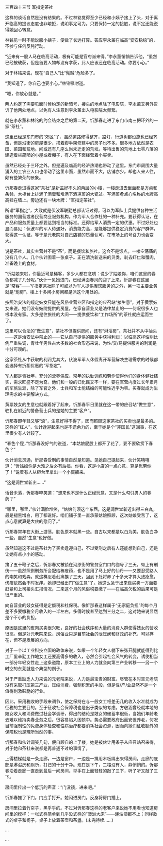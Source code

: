 

三百四十三节 军指定茶社

这样的谈话自然是没有结果的。不过林铭觉得至少已经和小姨子接上了头，对于离开临高的提议态度也非峻拒，说明事尤可为。只要保持一定的接触，说不定还能说得她回心转意。

林铭见一时不能说服小姨子，便做了长远打算。答应李永薰在临高“安安稳稳”的，不参与任何反髡行动。

“近来有一股人马在临高活动，极有可能是官府派来得。”李永薰悄悄告诉他，“虽然已经被破获，但是首要人物却没有拿获，此人应该还在临高活动。你要小心。”

对于林铭来说，现在“自己人”比“髡贼”危险多了。

“我知道了。你自己也要小心。”林铭嘱咐道。

“嗯，你放心就是。”

两人约定了需要见面时候约定的新暗号，接头的地点除了电影院，李永薰又另外告诉了他两处地点，以免有人注意到李永薰出入电影院太频繁。

就在李永薰和林铭的约会结束之后的第二天。忻那春走进了东门市南三把环外的一家“茶社”。

这里已经是东门市的“郊区”了，虽然道路修得整齐，路灯、行道树都设施也已经齐备，但是沿街的房屋很少，搭着脚手架修建中的房子也不多。很多地方依然是农田、菜园和荒地。间或还有几座么尚未迁走的荒坟。等待出售的荒地上七零八落的建造着些简陋的小屋或者棚子，有人在下面经营着小买卖。

虽然已经处于三环之外。但是遍及临高的经济热潮也带动了这里。东门市周围大量涌入的工农业人口也带动了这里市面，虽然市面不大，店铺亦少。却也人来人往，颇有些繁荣的景象。

忻那春走进得这家“茶社”是新盖好不久的两层的小楼，一楼走进去里面都是方桌和条凳，木柜台上排满了酒壶和堆满下酒凉菜的大瓷盆。写满菜肴点心名称的水牌高高挂在墙上。旁边还有一块木牌：“军指定茶社”。

所谓“军指定”，大致就是伏波军联勤总部认证过得，可以为军队士兵提供各种生活服务的国营或者民营商业服务机构。作为军人合作社的一种补充。要获得认证，在产品和服务质量上都要达到相当的标准。还得给军人消费一定的优惠。不过好处也显而易见：伏波军的军人待遇好，消费能力高，是能够提供稳定消费的客户群体。获得这一认证。等于是元老院对自己店铺的质量认可，在市场上的号召力也会变大。

说是茶社，其实主营并不是“茶”，而是餐饮和旅社。这会不是饭点。一楼空荡荡的没有几个人。几个伙计围着一张桌子。正在清洗新送来的贝类，剥去虾仁和蟹肉，准备晚上的食材。

“忻姑娘来啦，你最近可是稀客，多少人都在念叨：说少了姑娘你，咱们这里的春色都减了几分呢。”伙计一见她进门，已经满面春风的迎了上来。忻那春在这里是“常客”――军指定茶社除了可或以为军人提供餐饮服务的之外，另一项主要业务就是“炮房”。楼上十多间小房间都是派这个用处的。

按照治安法的规定妓女只能在风俗业营业区和指定的应召站“接生意”。对于黄票妓女来说。她们没有妓院提供的房屋，在家自营业又是法律禁止的――何况很多人也根本没有家。大多是住旅社的大间――提供餐饮和“工作场所”的茶社就应运而生了。

这里可以合法的“做生意”，茶社不但提供房间，还有“淋浴房”。茶社并不从中抽头――这是治安法中禁止的――它从自己提供的服务中获得利润：以临高这样性别比例严重失调，青壮年男性占大多数的社会形态来说，为性/交/易提供服务的利润是十分可观的。

这家茶社从中获取的利润尤其大，伏波军军人休假离开军营解决生理需求的时候都会选择有折扣优惠的“军指定”。

军人都是青壮年，充分的营养供应，常年的执勤训练和劳作使得他们的身体健壮结实，需求旺盛不足为奇。他们和一般的归化民又不一样，要在军营内度过长年累月的军旅生涯，除了军官之外，士兵和军士能结婚的可能性近乎为零。买春就成为生理需求的主要解决方式。

黄票妓女的生意也就跟着好了起来，忻那春平日里就在这一带的应召站“做生意”，驻扎在附近的警备营士兵的是她的主要“客户”。

忻那春即年轻又够“浪”，生意好得不得了，因而照顾这家茶社的买卖也是最多的。这样的“红人”，伙计逢迎起来也是不遗余力的，至于她是个“非国民”这回事，在这里很少有人计较了。

“春色个屁，”忻那春没好气的说道，“本姑娘屁股上都开了花了，要不要欣赏下春色？”

伙计消息灵通，忻那春受刑的事情自然是知道。见她自己提起来，伙计笑嘻嘻道：“忻姑娘你是大难之后必有后福，你看，这是小店的一点心意，算是慰劳你了！”说着有人从柜台里拿出一个小瓷瓶来。

“这是润世堂新出……”

话音未落，忻那春啐笑道：“想来也不是什么正经玩意，又是什么勾引男人的春药？”

“哪里，哪里，”伙计满脸堆笑，“姑娘何须这个东西，这是润世堂新近出得三白丸，最是褪黑增白，用了都说好。咱们铺子里一直承蒙姑娘照顾，这次姑娘受苦了，这点心意就算是大伙的慰问了。”

忻那春常年在大街上游荡，肤色原本就黑一些。自古以来都是以白为美，肤色白净一些，自然“生意”也好做。

虽然知道这不过是茶社为了买卖逢迎自己，不过受刑之后有人还能想到自己，还是让她有点小小的感动。

挨了五十鞭子之后，忻那春又被锁在河原街的警务室门口的枷号了三天。臀上有刑伤――虽然照例刑务所会配给棒疮药，也不是用了马上好的仙丹――又要忍受路人的嘲笑和戏弄。就这样忍着创痛挨了三天，回到下处将养了十多天才算大致痊愈，伤痕依然会不时发痒。她却已经出门“做生意”了。她这么急于出来做买卖一方面要赶紧和上司接头汇报情况，二来这个月的风俗税要缴了――在临高欠税的后果可是很严重的。

向自营业的妓女征得是定额税和社保税。像忻那春这样属于“无家庭负担”的每个月差不多要缴税全月收入的一半左右，多得时候甚至达到三分之二，这对她来说显然是个不小的负担。

原因是这里的皮肉买卖很兴旺，良好的社会秩序和大量的消费人群使得妓女的营收很高。但是对元老院来说，风俗业只是目前社会的泄压阀和财政的补充，可以存在，但不是发展的方向。

对于一个以工业科技立国的政体来说，如果一个年轻女人躺下来张开腿就能得到比工厂里辛勤工作地女工还要高得多的收入，必然会引起社会风气的转变，诱使相当一部分年轻女性走上这条道路，原本工业上的人力就会向第三产业转移――另一个时空的东莞就是个典型的例子。

对于严重缺乏人力来说的元老院来说，人力是最宝贵的财富。尽管在本时空元老院没有采取打压第三产业，压缩消费，强制积累的手段，但是性/产/业显然不是一个值得刺激鼓励的行业。

因此，采用税收的手段来调节，使之保持在与一般女工相差无几的收入水准就成为征税的主要目的。至于征收社会保障税也是出于类似的考虑。方敬涵曾经就本地的妓女收入和消费做过社会学调研，得出的结论是妓女的储蓄率很低，当她们年龄老去难以维持卖春业务之后，很容易陷入困顿中。势必需要政府出面安置养老，何况目前强制性的免费身体检查和性病治疗都要消耗社会资源，因而向她们征收额外的保障税也是理所当然的事。

忻那春和伙计调笑几句，便自顾自的上了楼。她是被伙计用条子从应召站召来得，对于她和茶社来说都是再普通不过的事情了。

上得楼梯就是一条走廊，一边是窗户，一边是一排用木板隔出来得房间，走廊的底部是淋浴房和厕所，打扫的十分干净。现在是下午，二楼没有人，静悄悄的。忻那春沿着走廊一直走到最后一间房间，举手在上面轻轻的敲了三下，听了听又敲了三下。

房间里传出一个低沉的声音：“门没锁，进来吧。”

忻那春推了下门，门应手打开。她闪进房门，反身将房门插上。

房间里拉着竹帘子，黑乎乎的。不过对忻那春这样的老客户来说她不用看也知道房间里的模样：一张式样简单到几乎没式样的“澳洲大床”――连油漆都不上；同样款式的桌子和椅子，桌子上放着茶壶和茶盏。(未完待续……)

...

...


